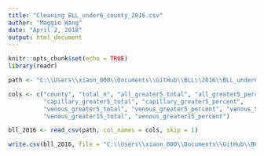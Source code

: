 ```yaml
---
title: "Cleaning BLL_under6_county_2016.csv"
author: "Maggie Wang"
date: "April 2, 2018"
output: html_document
---
```


```r
knitr::opts_chunk$set(echo = TRUE)
library(readr)
```

```r
path <- "C:\\Users\\xiaon_000\\Documents\\GitHub\\BLL\\2016\\BLL_under6_county_2016.csv"
```

```r
cols <- c("county", "total_n", "all_greater5_total", "all_greater5_percent",
          "capillary_greater5_total", "capillary_greater5_percent", 
          "venous_greater5_total", "venous_greater5_percent", "venous_5to14_total",
          "venous_greater15_total", "venous_greater15_percent")
```


```r
bll_2016 <- read_csv(path, col_names = cols, skip = 1)
```

```r
write.csv(bll_2016, file = "C:\\Users\\xiaon_000\\Documents\\GitHub\\BLL\\2016\\BLL_under6_county_2016.csv")
```


